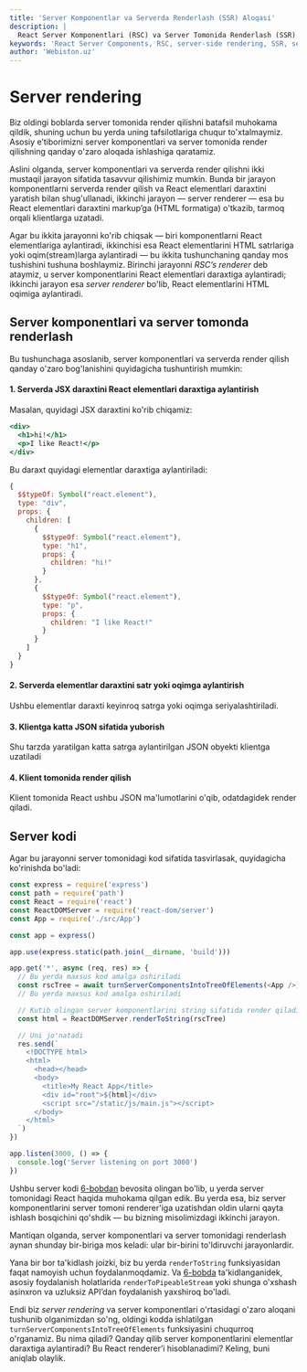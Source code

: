 ```yaml
---
title: 'Server Komponentlar va Serverda Renderlash (SSR) Aloqasi'
description: |
  React Server Komponentlari (RSC) va Server Tomonida Renderlash (SSR) qanday birga ishlaydi? Ularning ikki mustaqil, ammo bir-birini to'ldiruvchi jarayon ekanligini bilib oling.
keywords: 'React Server Components, RSC, server-side rendering, SSR, server renderer, renderToString, renderToPipeableStream, React element, HTML, webiston'
author: 'Webiston.uz'
---
```


# Server rendering

Biz oldingi boblarda server tomonida render qilishni batafsil muhokama qildik, shuning uchun bu yerda uning tafsilotlariga chuqur to'xtalmaymiz. Asosiy e’tiborimizni server komponentlari va server tomonida render qilishning qanday o'zaro aloqada ishlashiga qaratamiz.

Aslini olganda, server komponentlari va serverda render qilishni ikki mustaqil jarayon sifatida tasavvur qilishimiz mumkin. Bunda bir jarayon komponentlarni serverda render qilish va React elementlari daraxtini yaratish bilan shug'ullanadi, ikkinchi jarayon — server renderer — esa bu React elementlari daraxtini markup’ga (HTML formatiga) o'tkazib, tarmoq orqali klientlarga uzatadi.

Agar bu ikkita jarayonni ko'rib chiqsak — biri komponentlarni React elementlariga aylantiradi, ikkinchisi esa React elementlarini HTML satrlariga yoki oqim(stream)larga aylantiradi — bu ikkita tushunchaning qanday mos tushishini tushuna boshlaymiz. Birinchi jarayonni _RSC’s renderer_ deb ataymiz, u server komponentlarini React elementlari daraxtiga aylantiradi; ikkinchi jarayon esa _server renderer_ bo'lib, React elementlarini HTML oqimiga aylantiradi.

## Server komponentlari va server tomonda renderlash

Bu tushunchaga asoslanib, server komponentlari va serverda render qilish qanday o'zaro bog'lanishini quyidagicha tushuntirish mumkin:

#### 1. Serverda JSX daraxtini React elementlari daraxtiga aylantirish

Masalan, quyidagi JSX daraxtini ko'rib chiqamiz:

```jsx copy
<div>
  <h1>hi!</h1>
  <p>I like React!</p>
</div>
```

Bu daraxt quyidagi elementlar daraxtiga aylantiriladi:

```js copy
{
  $$typeOf: Symbol("react.element"),
  type: "div",
  props: {
    children: [
      {
        $$typeOf: Symbol("react.element"),
        type: "h1",
        props: {
          children: "hi!"
        }
      },
      {
        $$typeOf: Symbol("react.element"),
        type: "p",
        props: {
          children: "I like React!"
        }
      }
    ]
  }
}
```

#### 2. Serverda elementlar daraxtini satr yoki oqimga aylantirish

Ushbu elementlar daraxti keyinroq satrga yoki oqimga seriyalashtiriladi.

#### 3. Klientga katta JSON sifatida yuborish

Shu tarzda yaratilgan katta satrga aylantirilgan JSON obyekti klientga uzatiladi

#### 4. Klient tomonida render qilish

Klient tomonida React ushbu JSON ma'lumotlarini o'qib, odatdagidek render qiladi.

## Server kodi

Agar bu jarayonni server tomonidagi kod sifatida tasvirlasak, quyidagicha ko'rinishda bo'ladi:

```js copy filename="server.js"
const express = require('express')
const path = require('path')
const React = require('react')
const ReactDOMServer = require('react-dom/server')
const App = require('./src/App')

const app = express()

app.use(express.static(path.join(__dirname, 'build')))

app.get('*', async (req, res) => {
  // Bu yerda maxsus kod amalga oshiriladi
  const rscTree = await turnServerComponentsIntoTreeOfElements(<App />)
  // Bu yerda maxsus kod amalga oshiriladi

  // Kutib olingan server komponentlarini string sifatida render qiladi
  const html = ReactDOMServer.renderToString(rscTree)

  // Uni jo'natadi
  res.send(`
    <!DOCTYPE html>
    <html>
      <head></head>
      <body>
        <title>My React App</title>
        <div id="root">${html}</div>
        <script src="/static/js/main.js"></script>
      </body>
    </html>
  `)
})

app.listen(3000, () => {
  console.log('Server listening on port 3000')
})
```

Ushbu server kodi [6-bobdan](/books/fluent-react/server-side-react) bevosita olingan bo'lib, u yerda server tomonidagi React haqida muhokama qilgan edik. Bu yerda esa, biz server komponentlarini server tomoni renderer'iga uzatishdan oldin ularni qayta ishlash bosqichini qo'shdik — bu bizning misolimizdagi ikkinchi jarayon.

Mantiqan olganda, server komponentlari va server tomonidagi renderlash aynan shunday bir-biriga mos keladi: ular bir-birini to'ldiruvchi jarayonlardir.

Yana bir bor ta'kidlash joizki, biz bu yerda `renderToString` funksiyasidan faqat namoyish uchun foydalanmoqdamiz. Va [6-bobda](/books/fluent-react/server-side-react) ta'kidlanganidek, asosiy foydalanish holatlarida `renderToPipeableStream` yoki shunga o'xshash asinxron va uzluksiz API’dan foydalanish yaxshiroq bo'ladi.

Endi biz _server rendering_ va server komponentlari o'rtasidagi o'zaro aloqani tushunib olganimizdan so'ng, oldingi kodda ishlatilgan `turnServerComponentsIntoTreeOfElements` funksiyasini chuqurroq o'rganamiz. Bu nima qiladi? Qanday qilib server komponentlarini elementlar daraxtiga aylantiradi? Bu React renderer’i hisoblanadimi? Keling, buni aniqlab olaylik.

